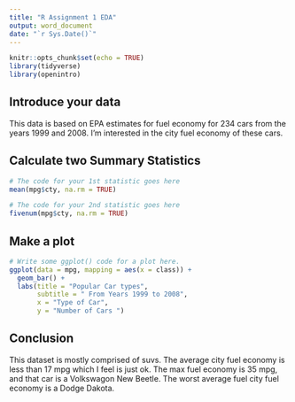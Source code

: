 ```yaml
---
title: "R Assignment 1 EDA"
output: word_document
date: "`r Sys.Date()`"
---
```


```r
knitr::opts_chunk$set(echo = TRUE)
library(tidyverse)
library(openintro)
```

## Introduce your data

This data is based on EPA estimates for fuel economy for 234 cars from the years 1999 and 2008. I'm interested in the city fuel economy of these cars. 


## Calculate two Summary Statistics

```r
# The code for your 1st statistic goes here
mean(mpg$cty, na.rm = TRUE)
```

```r
# The code for your 2nd statistic goes here
fivenum(mpg$cty, na.rm = TRUE)
```

## Make a plot

```r
# Write some ggplot() code for a plot here. 
ggplot(data = mpg, mapping = aes(x = class)) +
  geom_bar() + 
  labs(title = "Popular Car types",
       subtitle = " From Years 1999 to 2008",
       x = "Type of Car",
       y = "Number of Cars ")
```

## Conclusion

This dataset is mostly comprised of suvs. The average city fuel economy is less than 17 mpg which I feel is just ok. The max fuel economy is 35 mpg, and that car is a Volkswagon New Beetle. The worst average fuel city fuel economy is a Dodge Dakota. 
